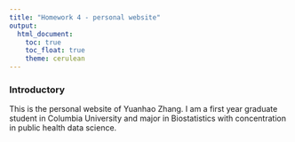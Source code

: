 ```yaml
---
title: "Homework 4 - personal website"
output: 
  html_document:
    toc: true
    toc_float: true
    theme: cerulean
---
```


### Introductory

This is the personal website of Yuanhao Zhang. I am a first year graduate student in Columbia University and major in Biostatistics with concentration in public health data science. 





